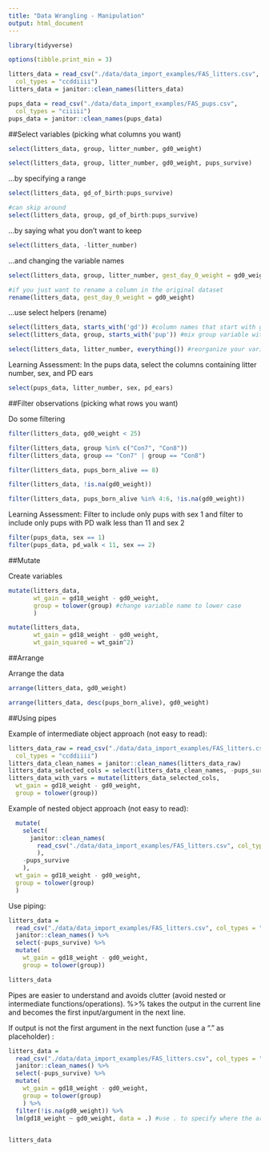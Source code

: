 ```yaml
---
title: "Data Wrangling - Manipulation"
output: html_document
---
```


```r

library(tidyverse)

options(tibble.print_min = 3)

litters_data = read_csv("./data/data_import_examples/FAS_litters.csv",
  col_types = "ccddiiii")
litters_data = janitor::clean_names(litters_data)

pups_data = read_csv("./data/data_import_examples/FAS_pups.csv",
  col_types = "ciiiii")
pups_data = janitor::clean_names(pups_data)

```

##Select variables (picking what columns you want)

```r
select(litters_data, group, litter_number, gd0_weight)

select(litters_data, group, litter_number, gd0_weight, pups_survive)


```

...by specifying a range

```r
select(litters_data, gd_of_birth:pups_survive)

#can skip around
select(litters_data, group, gd_of_birth:pups_survive)

```

...by saying what you don't want to keep

```r
select(litters_data, -litter_number)
```

...and changing the variable names

```r
select(litters_data, group, litter_number, gest_day_0_weight = gd0_weight)

#if you just want to rename a column in the original dataset
rename(litters_data, gest_day_0_weight = gd0_weight)
```

...use select helpers (rename)

```r
select(litters_data, starts_with('gd')) #column names that start with gd
select(litters_data, group, starts_with('pup')) #mix group variable with variables that start with gd

select(litters_data, litter_number, everything()) #reorganize your variables
```

Learning Assessment: In the pups data, select the columns containing litter number, sex, and PD ears

```r
select(pups_data, litter_number, sex, pd_ears)
```


##Filter observations (picking what rows you want)

Do some filtering
```r
filter(litters_data, gd0_weight < 25)

filter(litters_data, group %in% c("Con7", "Con8"))
filter(litters_data, group == "Con7" | group == "Con8")

filter(litters_data, pups_born_alive == 8)

filter(litters_data, !is.na(gd0_weight))

filter(litters_data, pups_born_alive %in% 4:6, !is.na(gd0_weight))
```

Learning Assessment: Filter to include only pups with sex 1 and filter to include only pups with PD walk less than 11 and sex 2
```r
filter(pups_data, sex == 1)
filter(pups_data, pd_walk < 11, sex == 2)
```


##Mutate

Create variables

```r
mutate(litters_data,
       wt_gain = gd18_weight - gd0_weight,
       group = tolower(group) #change variable name to lower case
       )

mutate(litters_data,
       wt_gain = gd18_weight - gd0_weight,
       wt_gain_squared = wt_gain^2)


```


##Arrange

Arrange the data

```r
arrange(litters_data, gd0_weight)

arrange(litters_data, desc(pups_born_alive), gd0_weight)

```


##Using pipes

Example of intermediate object approach (not easy to read):

```r
litters_data_raw = read_csv("./data/data_import_examples/FAS_litters.csv",
  col_types = "ccddiiii")
litters_data_clean_names = janitor::clean_names(litters_data_raw)
litters_data_selected_cols = select(litters_data_clean_names, -pups_survive)
litters_data_with_vars = mutate(litters_data_selected_cols, 
  wt_gain = gd18_weight - gd0_weight,
  group = tolower(group))
```

Example of nested object approach (not easy to read):

```r
  mutate(
    select(
      janitor::clean_names(
        read_csv("./data/data_import_examples/FAS_litters.csv", col_types = "ccddiiii")
        ), 
    -pups_survive
    ),
  wt_gain = gd18_weight - gd0_weight,
  group = tolower(group)
  )
```

Use piping:

```r
litters_data = 
  read_csv("./data/data_import_examples/FAS_litters.csv", col_types = "ccddiiii") %>%
  janitor::clean_names() %>%
  select(-pups_survive) %>%
  mutate(
    wt_gain = gd18_weight - gd0_weight,
    group = tolower(group))

litters_data
```

Pipes are easier to understand and avoids clutter (avoid nested or intermediate functions/operations). %>% takes the output in the current line and becomes the first input/argument in the next line. 

If output is not the first argument in the next function (use a "." as placeholder) :

```r
litters_data = 
  read_csv("./data/data_import_examples/FAS_litters.csv", col_types = "ccddiiii") %>%
  janitor::clean_names() %>%
  select(-pups_survive) %>%
  mutate(
    wt_gain = gd18_weight - gd0_weight,
    group = tolower(group)
    ) %>%
  filter(!is.na(gd0_weight)) %>%
  lm(gd18_weight ~ gd0_weight, data = .) #use . to specify where the argument should go
 

litters_data
```

